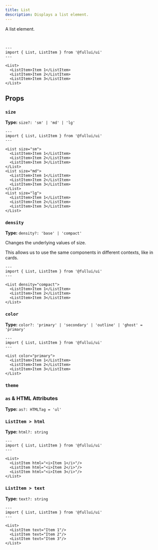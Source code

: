```yaml
---
title: List
description: Displays a list element.
---
```


A list element.

<br/>
  
```astro live
---
import { List, ListItem } from '@fullui/ui'
---

<List>
  <ListItem>Item 1</ListItem>
  <ListItem>Item 2</ListItem>
  <ListItem>Item 3</ListItem>
</List>
```

## Props
### `size`
**Type:** `size?: 'sm' | 'md' | 'lg'`
```astro live
---
import { List, ListItem } from '@fullui/ui'
---

<List size="sm">
  <ListItem>Item 1</ListItem>
  <ListItem>Item 2</ListItem>
  <ListItem>Item 3</ListItem>
</List>
<List size="md">
  <ListItem>Item 1</ListItem>
  <ListItem>Item 2</ListItem>
  <ListItem>Item 3</ListItem>
</List>
<List size="lg">
  <ListItem>Item 1</ListItem>
  <ListItem>Item 2</ListItem>
  <ListItem>Item 3</ListItem>
</List>
```

### `density`
**Type:** `density?: 'base' | 'compact'`

Changes the underlying values of size.

This allows us to use the same components in different contexts, like in cards.

```astro live
---
import { List, ListItem } from '@fullui/ui'
---

<List density="compact">
  <ListItem>Item 1</ListItem>
  <ListItem>Item 2</ListItem>
  <ListItem>Item 3</ListItem>
</List>
```

### `color`
**Type:** `color?: 'primary' | 'secondary' | 'outline' | 'ghost' = 'primary'`
```astro live
---
import { List, ListItem } from '@fullui/ui'
---

<List color="primary">
  <ListItem>Item 1</ListItem>
  <ListItem>Item 2</ListItem>
  <ListItem>Item 3</ListItem>
</List>
```

### `theme`
<Theming/>

### `as` & HTML Attributes
**Type:** `as?: HTMLTag = 'ul'`
<AsProp/>

### `ListItem > html`
**Type:** `html?: string`
```astro live
---
import { List, ListItem } from '@fullui/ui'
---

<List>
  <ListItem html="<i>Item 1</i>"/>
  <ListItem html="<i>Item 2</i>"/>
  <ListItem html="<i>Item 3</i>"/>
</List>
```

### `ListItem > text`
**Type:** `text?: string`
```astro live
---
import { List, ListItem } from '@fullui/ui'
---

<List>
  <ListItem text="Item 1"/>
  <ListItem text="Item 2"/>
  <ListItem text="Item 3"/>
</List>
```